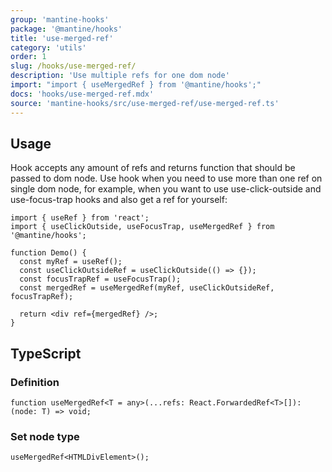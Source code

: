 ```yaml
---
group: 'mantine-hooks'
package: '@mantine/hooks'
title: 'use-merged-ref'
category: 'utils'
order: 1
slug: /hooks/use-merged-ref/
description: 'Use multiple refs for one dom node'
import: "import { useMergedRef } from '@mantine/hooks';"
docs: 'hooks/use-merged-ref.mdx'
source: 'mantine-hooks/src/use-merged-ref/use-merged-ref.ts'
---
```


## Usage

Hook accepts any amount of refs and returns function that should be passed to dom node.
Use hook when you need to use more than one ref on single dom node, for example,
when you want to use <GatsbyLink to="/hooks/use-click-outside/">use-click-outside</GatsbyLink> and <GatsbyLink to="/hooks/use-focus-trap/">use-focus-trap</GatsbyLink> hooks and also get a ref for yourself:

```tsx
import { useRef } from 'react';
import { useClickOutside, useFocusTrap, useMergedRef } from '@mantine/hooks';

function Demo() {
  const myRef = useRef();
  const useClickOutsideRef = useClickOutside(() => {});
  const focusTrapRef = useFocusTrap();
  const mergedRef = useMergedRef(myRef, useClickOutsideRef, focusTrapRef);

  return <div ref={mergedRef} />;
}
```

## TypeScript

### Definition

```tsx
function useMergedRef<T = any>(...refs: React.ForwardedRef<T>[]): (node: T) => void;
```

### Set node type

```tsx
useMergedRef<HTMLDivElement>();
```
